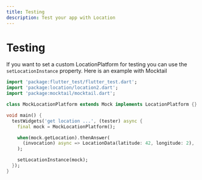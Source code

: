 ```yaml
---
title: Testing
description: Test your app with Location
---
```


# Testing

If you want to set a custom LocationPlatform for testing you can use the `setLocationInstance` property.
Here is an example with Mocktail

```dart
import 'package:flutter_test/flutter_test.dart';
import 'package:location/location2.dart';
import 'package:mocktail/mocktail.dart';

class MockLocationPlatform extends Mock implements LocationPlatform {}

void main() {
  testWidgets('get location ...', (tester) async {
    final mock = MockLocationPlatform();

    when(mock.getLocation).thenAnswer(
      (invocation) async => LocationData(latitude: 42, longitude: 2),
    );

    setLocationInstance(mock);
  });
}
```
